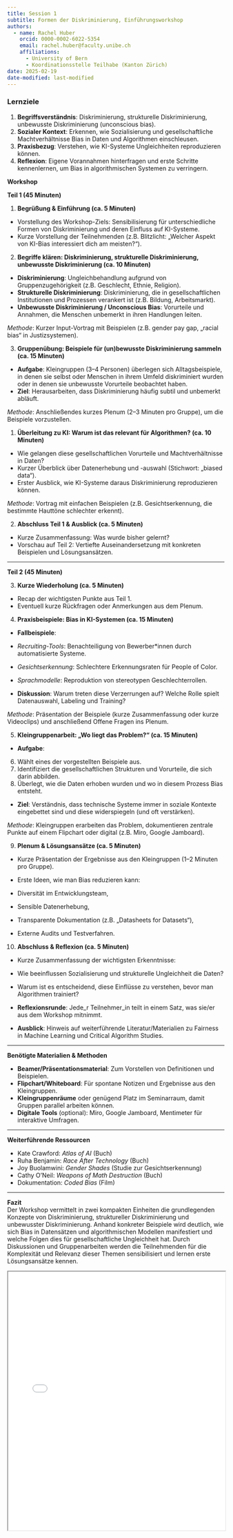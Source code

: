 ```yaml
---
title: Session 1
subtitle: Formen der Diskriminierung, Einführungsworkshop
authors: 
  - name: Rachel Huber
    orcid: 0000-0002-6022-5354
    email: rachel.huber@faculty.unibe.ch
    affiliations:
      - University of Bern
      - Koordinationsstelle Teilhabe (Kanton Zürich)
date: 2025-02-19
date-modified: last-modified
---
```


### **Lernziele**

1.  **Begriffsverständnis**: Diskriminierung, strukturelle Diskriminierung, unbewusste Diskriminierung (unconscious bias).
2.  **Sozialer Kontext**: Erkennen, wie Sozialisierung und gesellschaftliche Machtverhältnisse Bias in Daten und Algorithmen einschleusen.
3.  **Praxisbezug**: Verstehen, wie KI-Systeme Ungleichheiten reproduzieren können.
4.  **Reflexion**: Eigene Vorannahmen hinterfragen und erste Schritte kennenlernen, um Bias in algorithmischen Systemen zu verringern.

**Workshop**

**Teil 1 (45 Minuten)**

1.  **Begrüßung & Einführung (ca. 5 Minuten)**

-   Vorstellung des Workshop-Ziels: Sensibilisierung für unterschiedliche Formen von Diskriminierung und deren Einfluss auf KI-Systeme.
-   Kurze Vorstellung der Teilnehmenden (z.B. Blitzlicht: „Welcher Aspekt von KI-Bias interessiert dich am meisten?“).

2.  **Begriffe klären: Diskriminierung, strukturelle Diskriminierung, unbewusste Diskriminierung (ca. 10 Minuten)**

-   **Diskriminierung**: Ungleichbehandlung aufgrund von Gruppenzugehörigkeit (z.B. Geschlecht, Ethnie, Religion).
-   **Strukturelle Diskriminierung**: Diskriminierung, die in gesellschaftlichen Institutionen und Prozessen verankert ist (z.B. Bildung, Arbeitsmarkt).
-   **Unbewusste Diskriminierung / Unconscious Bias**: Vorurteile und Annahmen, die Menschen unbemerkt in ihren Handlungen leiten.

*Methode*: Kurzer Input-Vortrag mit Beispielen (z.B. gender pay gap, „racial bias“ in Justizsystemen).

3.  **Gruppenübung: Beispiele für (un)bewusste Diskriminierung sammeln (ca. 15 Minuten)**

-   **Aufgabe**: Kleingruppen (3–4 Personen) überlegen sich Alltagsbeispiele, in denen sie selbst oder Menschen in ihrem Umfeld diskriminiert wurden oder in denen sie unbewusste Vorurteile beobachtet haben.
-   **Ziel**: Herausarbeiten, dass Diskriminierung häufig subtil und unbemerkt abläuft.

*Methode*: Anschließendes kurzes Plenum (2–3 Minuten pro Gruppe), um die Beispiele vorzustellen.

1.  **Überleitung zu KI: Warum ist das relevant für Algorithmen? (ca. 10 Minuten)**

-   Wie gelangen diese gesellschaftlichen Vorurteile und Machtverhältnisse in Daten?
-   Kurzer Überblick über Datenerhebung und -auswahl (Stichwort: „biased data“).
-   Erster Ausblick, wie KI-Systeme daraus Diskriminierung reproduzieren können.

*Methode*: Vortrag mit einfachen Beispielen (z.B. Gesichtserkennung, die bestimmte Hauttöne schlechter erkennt).

2.  **Abschluss Teil 1 & Ausblick (ca. 5 Minuten)**

-   Kurze Zusammenfassung: Was wurde bisher gelernt?
-   Vorschau auf Teil 2: Vertiefte Auseinandersetzung mit konkreten Beispielen und Lösungsansätzen.

------------------------------------------------------------------------

**Teil 2 (45 Minuten)**

3.  **Kurze Wiederholung (ca. 5 Minuten)**

-   Recap der wichtigsten Punkte aus Teil 1.
-   Eventuell kurze Rückfragen oder Anmerkungen aus dem Plenum.

4.  **Praxisbeispiele: Bias in KI-Systemen (ca. 15 Minuten)**

-   **Fallbeispiele**:

-   *Recruiting-Tools*: Benachteiligung von Bewerber\*innen durch automatisierte Systeme.

-   *Gesichtserkennung*: Schlechtere Erkennungsraten für People of Color.

-   *Sprachmodelle*: Reproduktion von stereotypen Geschlechterrollen.

-   **Diskussion**: Warum treten diese Verzerrungen auf? Welche Rolle spielt Datenauswahl, Labeling und Training?

*Methode*: Präsentation der Beispiele (kurze Zusammenfassung oder kurze Videoclips) und anschließend Offene Fragen ins Plenum.

5.  **Kleingruppenarbeit: „Wo liegt das Problem?“ (ca. 15 Minuten)**

-   **Aufgabe**:

6.  Wählt eines der vorgestellten Beispiele aus.
7.  Identifiziert die gesellschaftlichen Strukturen und Vorurteile, die sich darin abbilden.
8.  Überlegt, wie die Daten erhoben wurden und wo in diesem Prozess Bias entsteht.

-   **Ziel**: Verständnis, dass technische Systeme immer in soziale Kontexte eingebettet sind und diese widerspiegeln (und oft verstärken).

*Methode*: Kleingruppen erarbeiten das Problem, dokumentieren zentrale Punkte auf einem Flipchart oder digital (z.B. Miro, Google Jamboard).

9.  **Plenum & Lösungsansätze (ca. 5 Minuten)**

-   Kurze Präsentation der Ergebnisse aus den Kleingruppen (1–2 Minuten pro Gruppe).

-   Erste Ideen, wie man Bias reduzieren kann:

-   Diversität im Entwicklungsteam,

-   Sensible Datenerhebung,

-   Transparente Dokumentation (z.B. „Datasheets for Datasets“),

-   Externe Audits und Testverfahren.

10. **Abschluss & Reflexion (ca. 5 Minuten)**

-   Kurze Zusammenfassung der wichtigsten Erkenntnisse:

-   Wie beeinflussen Sozialisierung und strukturelle Ungleichheit die Daten?

-   Warum ist es entscheidend, diese Einflüsse zu verstehen, bevor man Algorithmen trainiert?

-   **Reflexionsrunde**: Jede_r Teilnehmer_in teilt in einem Satz, was sie/er aus dem Workshop mitnimmt.

-   **Ausblick**: Hinweis auf weiterführende Literatur/Materialien zu Fairness in Machine Learning und Critical Algorithm Studies.

------------------------------------------------------------------------

**Benötigte Materialien & Methoden**

-   **Beamer/Präsentationsmaterial**: Zum Vorstellen von Definitionen und Beispielen.
-   **Flipchart/Whiteboard**: Für spontane Notizen und Ergebnisse aus den Kleingruppen.
-   **Kleingruppenräume** oder genügend Platz im Seminarraum, damit Gruppen parallel arbeiten können.
-   **Digitale Tools** (optional): Miro, Google Jamboard, Mentimeter für interaktive Umfragen.

------------------------------------------------------------------------

**Weiterführende Ressourcen**

-   Kate Crawford: *Atlas of AI* (Buch)
-   Ruha Benjamin: *Race After Technology* (Buch)
-   Joy Buolamwini: *Gender Shades* (Studie zur Gesichtserkennung)
-   Cathy O’Neil: *Weapons of Math Destruction* (Buch)
-   Dokumentation: *Coded Bias* (Film)

------------------------------------------------------------------------

**Fazit**\
Der Workshop vermittelt in zwei kompakten Einheiten die grundlegenden Konzepte von Diskriminierung, struktureller Diskriminierung und unbewusster Diskriminierung. Anhand konkreter Beispiele wird deutlich, wie sich Bias in Datensätzen und algorithmischen Modellen manifestiert und welche Folgen dies für gesellschaftliche Ungleichheit hat. Durch Diskussionen und Gruppenarbeiten werden die Teilnehmenden für die Komplexität und Relevanz dieser Themen sensibilisiert und lernen erste Lösungsansätze kennen.

::: {.callout-note title="Slides" collapse="true"}
<iframe src="/assets/files/PPP_Forschungskolloquium_Decoding_Inequality_Uni_Bern.pdf" width="100%" height="600px" loading="lazy" allowfullscreen title="Slides Decoding Inequality">

This browser does not support PDFs. Please download the PDF <a href="/assets/files/PPP_Forschungskolloquium_Decoding_Inequality_Uni_Bern.pdf">download the PDF</a> to view it.

</iframe>
:::